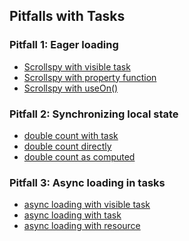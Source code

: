 ## Pitfalls with Tasks

### Pitfall 1: Eager loading

- [Scrollspy with visible task](/scroll-spy/visible-task)
- [Scrollspy with property function](/scroll-spy/prop-func)
- [Scrollspy with useOn()](/scroll-spy/use-on)

### Pitfall 2: Synchronizing local state

- [double count with task](/double-count/task)
- [double count directly](/double-count/direct)
- [double count as computed](/double-count/computed)

### Pitfall 3: Async loading in tasks

- [async loading with visible task](/async-loading/visible-task)
- [async loading with task](/async-loading/task)
- [async loading with resource](/async-loading/resource)
